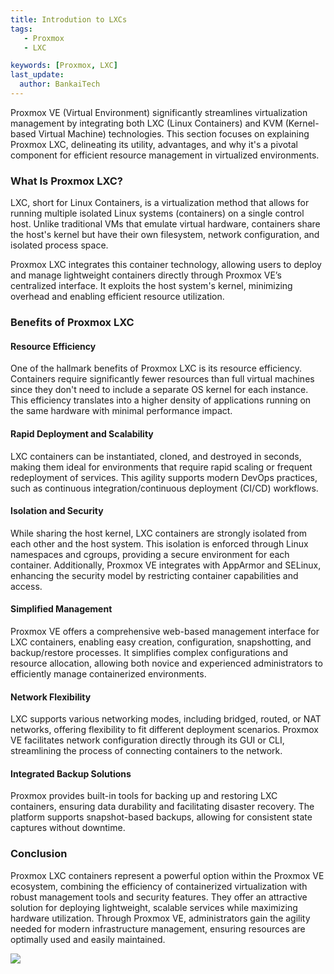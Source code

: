 ---
title: Introdution to LXCs
tags:
   - Proxmox
   - LXC

keywords: [Proxmox, LXC]
last_update:
  author: BankaiTech
---

Proxmox VE (Virtual Environment) significantly streamlines virtualization management by integrating both LXC (Linux Containers) and KVM (Kernel-based Virtual Machine) technologies. This section focuses on explaining Proxmox LXC, delineating its utility, advantages, and why it's a pivotal component for efficient resource management in virtualized environments.

### **What Is Proxmox LXC?**

LXC, short for Linux Containers, is a virtualization method that allows for running multiple isolated Linux systems (containers) on a single control host. Unlike traditional VMs that emulate virtual hardware, containers share the host's kernel but have their own filesystem, network configuration, and isolated process space.

Proxmox LXC integrates this container technology, allowing users to deploy and manage lightweight containers directly through Proxmox VE’s centralized interface. It exploits the host system's kernel, minimizing overhead and enabling efficient resource utilization.

### **Benefits of Proxmox LXC**

#### **Resource Efficiency**
One of the hallmark benefits of Proxmox LXC is its resource efficiency. Containers require significantly fewer resources than full virtual machines since they don't need to include a separate OS kernel for each instance. This efficiency translates into a higher density of applications running on the same hardware with minimal performance impact.

#### **Rapid Deployment and Scalability**
LXC containers can be instantiated, cloned, and destroyed in seconds, making them ideal for environments that require rapid scaling or frequent redeployment of services. This agility supports modern DevOps practices, such as continuous integration/continuous deployment (CI/CD) workflows.

#### **Isolation and Security**
While sharing the host kernel, LXC containers are strongly isolated from each other and the host system. This isolation is enforced through Linux namespaces and cgroups, providing a secure environment for each container. Additionally, Proxmox VE integrates with AppArmor and SELinux, enhancing the security model by restricting container capabilities and access.

#### **Simplified Management**
Proxmox VE offers a comprehensive web-based management interface for LXC containers, enabling easy creation, configuration, snapshotting, and backup/restore processes. It simplifies complex configurations and resource allocation, allowing both novice and experienced administrators to efficiently manage containerized environments.

#### **Network Flexibility**
LXC supports various networking modes, including bridged, routed, or NAT networks, offering flexibility to fit different deployment scenarios. Proxmox VE facilitates network configuration directly through its GUI or CLI, streamlining the process of connecting containers to the network.

#### **Integrated Backup Solutions**
Proxmox provides built-in tools for backing up and restoring LXC containers, ensuring data durability and facilitating disaster recovery. The platform supports snapshot-based backups, allowing for consistent state captures without downtime.

### **Conclusion**

Proxmox LXC containers represent a powerful option within the Proxmox VE ecosystem, combining the efficiency of containerized virtualization with robust management tools and security features. They offer an attractive solution for deploying lightweight, scalable services while maximizing hardware utilization. Through Proxmox VE, administrators gain the agility needed for modern infrastructure management, ensuring resources are optimally used and easily maintained.

<a href="https://www.buymeacoffee.com/BankaiTech"><img src="https://img.buymeacoffee.com/button-api/?text=Buy me a beer&emoji=🍺&slug=BankaiTech&button_colour=FFDD00&font_colour=000000&font_family=Cookie&outline_colour=000000&coffee_colour=ffffff" /></a>